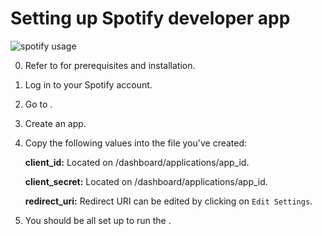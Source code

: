 
# Setting up Spotify developer app

<div className='border border-gray-200 flex rounded-md lg:rounded-xl mb-3'>
	<Image
		src='/images/usage_spotify.png'
		alt='spotify usage'
		height={544}
		width={1730}
		className='rounded-md lg:rounded-xl'
	/>
</div>

<MetaLink
	href='https://spotipy.readthedocs.io/en/master/#getting-started'
	label='Spotipy auth flow'
	isExternal
/>

0. Refer to <MetaLink label="fomo-cli repository" href="https://github.com/igor-26/fomo-cli" isExternal/> for prerequisites and installation.
1. Log in to your Spotify account.
2. Go to <MetaLink label="/dashboard/applications" href="https://developer.spotify.com/dashboard/applications" isExternal/>.
3. Create an app.
4. Copy the following values into the <MetaLink href='https://github.com/igor-26/fomo-cli/blob/master/.env.example#L19' label='.env' isExternal/> file you've created:

   **client_id:**
   Located on /dashboard/applications/app_id.

   **client_secret:**
   Located on /dashboard/applications/app_id.

   **redirect_uri:**
   Redirect URI can be edited by clicking on `Edit Settings`.

5. You should be all set up to run the <MetaLink href='https://github.com/igor-26/fomo-cli#spotify' label='Spotify integration' isExternal/>.

